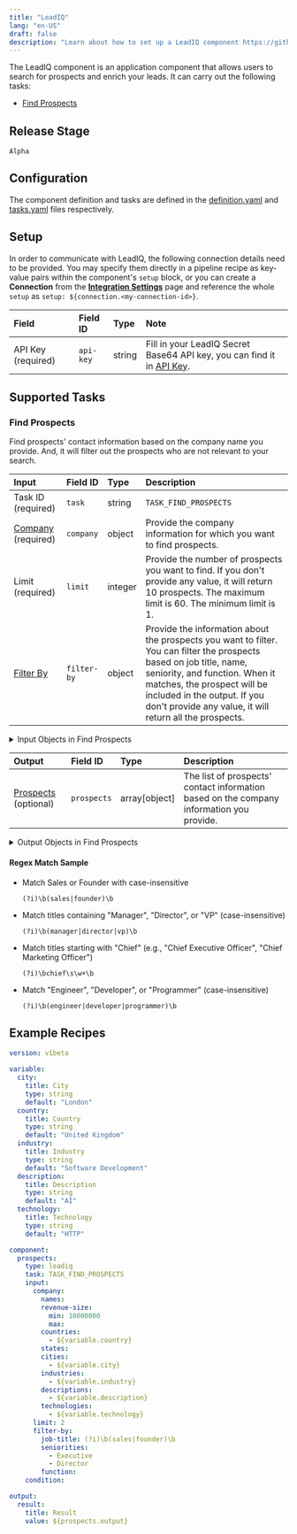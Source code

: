 ```yaml
---
title: "LeadIQ"
lang: "en-US"
draft: false
description: "Learn about how to set up a LeadIQ component https://github.com/instill-ai/instill-core"
---
```


The LeadIQ component is an application component that allows users to search for prospects and enrich your leads.
It can carry out the following tasks:
- [Find Prospects](#find-prospects)



## Release Stage

`Alpha`



## Configuration

The component definition and tasks are defined in the [definition.yaml](https://github.com/instill-ai/pipeline-backend/blob/main/pkg/component/application/leadiq/v0/config/definition.yaml) and [tasks.yaml](https://github.com/instill-ai/pipeline-backend/blob/main/pkg/component/application/leadiq/v0/config/tasks.yaml) files respectively.




## Setup


In order to communicate with LeadIQ, the following connection details need to be
provided. You may specify them directly in a pipeline recipe as key-value pairs
within the component's `setup` block, or you can create a **Connection** from
the [**Integration Settings**](https://instill-ai.dev/docs/pipeline/integration)
page and reference the whole `setup` as `setup:
${connection.<my-connection-id>}`.

<div class="markdown-col-no-wrap" data-col-1 data-col-2>

| Field | Field ID | Type | Note |
| :--- | :--- | :--- | :--- |
| API Key (required) | `api-key` | string | Fill in your LeadIQ Secret Base64 API key, you can find it in [API Key](https://account.leadiq.com/app/settings/api-keys).  |

</div>





## Supported Tasks

### Find Prospects

Find prospects' contact information based on the company name you provide. And, it will filter out the prospects who are not relevant to your search.

<div class="markdown-col-no-wrap" data-col-1 data-col-2>

| Input | Field ID | Type | Description |
| :--- | :--- | :--- | :--- |
| Task ID (required) | `task` | string | `TASK_FIND_PROSPECTS` |
| [Company](#find-prospects-company) (required) | `company` | object | Provide the company information for which you want to find prospects. |
| Limit (required) | `limit` | integer | Provide the number of prospects you want to find. If you don't provide any value, it will return 10 prospects. The maximum limit is 60. The minimum limit is 1. |
| [Filter By](#find-prospects-filter-by) | `filter-by` | object | Provide the information about the prospects you want to filter. You can filter the prospects based on job title, name, seniority, and function. When it matches, the prospect will be included in the output. If you don't provide any value, it will return all the prospects. |
</div>


<details>
<summary> Input Objects in Find Prospects</summary>

<h4 id="find-prospects-company">Company</h4>

Provide the company information for which you want to find prospects.

<div class="markdown-col-no-wrap" data-col-1 data-col-2>

| Field | Field ID | Type | Note |
| :--- | :--- | :--- | :--- |
| Cities | `cities` | array | Provide the cities of the company you want to find prospects. If you don't provide any value, it will return all the prospects.  |
| Countries | `countries` | array | Provide the countries of the company you want to find prospects. If you don't provide any value, it will return all the prospects.  |
| Descriptions | `descriptions` | array | Provide the descriptions of the company you want to find prospects. In LeadIQ, it will return the similar companies based on the descriptions.  |
| Industries | `industries` | array | Provide the industries of the company you want to find prospects. If you don't provide any value, it will return all the prospects.  |
| Names | `names` | array | Provide the company names for which you want to find prospects.  |
| [Revenue Size](#find-prospects-revenue-size) | `revenue-size` | object | Provide the min or max revenue size of the company you want to find prospects. If you don't provide any value, it will return all the prospects. If you set the company names, the revenue size will be ignored.  |
| States | `states` | array | Provide the states of the company you want to find prospects. If you don't provide any value, it will return all the prospects.  |
| Technologies | `technologies` | array | Provide the technologies used by the company you want to find prospects. If you don't provide any value, it will return all the prospects.  |
</div>
<h4 id="find-prospects-revenue-size">Revenue Size</h4>

Provide the min or max revenue size of the company you want to find prospects. If you don't provide any value, it will return all the prospects. If you set the company names, the revenue size will be ignored.

<div class="markdown-col-no-wrap" data-col-1 data-col-2>

| Field | Field ID | Type | Note |
| :--- | :--- | :--- | :--- |
| Max | `max` | integer | Provide the maximum revenue size of the company you want to find prospects.  |
| Min | `min` | integer | Provide the minimum revenue size of the company you want to find prospects.  |
</div>
<h4 id="find-prospects-filter-by">Filter By</h4>

Provide the information about the prospects you want to filter. You can filter the prospects based on job title, name, seniority, and function. When it matches, the prospect will be included in the output. If you don't provide any value, it will return all the prospects.

<div class="markdown-col-no-wrap" data-col-1 data-col-2>

| Field | Field ID | Type | Note |
| :--- | :--- | :--- | :--- |
| Function | `function` | string | Provide the function of the prospects you want to filter with [regular expression](https://developer.mozilla.org/en-US/docs/Web/JavaScript/Guide/Regular_expressions).  |
| Job Title | `job-title` | string | Provide the job title of the prospects you want to filter with [regular expression](https://developer.mozilla.org/en-US/docs/Web/JavaScript/Guide/Regular_expressions).  |
| Seniorities | `seniorities` | array | Provide the seniorities of the prospects you want to filter.  <br/><details><summary><strong>Enum values</strong></summary><ul><li>`Executive`</li><li>`Director`</li><li>`SeniorIndividualContributor`</li><li>`VP`</li><li>`Manager`</li><li>`Other`</li></ul></details>  |
</div>
</details>



<div class="markdown-col-no-wrap" data-col-1 data-col-2>

| Output | Field ID | Type | Description |
| :--- | :--- | :--- | :--- |
| [Prospects](#find-prospects-prospects) (optional) | `prospects` | array[object] | The list of prospects' contact information based on the company information you provide. |
</div>

<details>
<summary> Output Objects in Find Prospects</summary>

<h4 id="find-prospects-prospects">Prospects</h4>

<div class="markdown-col-no-wrap" data-col-1 data-col-2>

| Field | Field ID | Type | Note |
| :--- | :--- | :--- | :--- |
| Company Address | `company-address` | string | The address of the company from LeadIQ. It combines the city, state, and country. |
| Company Description | `company-description` | string | The description of the company from LeadIQ. |
| Company Industry | `company-industry` | string | The industry of the company from LeadIQ. |
| Company Name | `company-name` | string | The company name of the prospect. |
| Company Technologies | `company-technologies` | array | The technologies used by the company from LeadIQ. |
| Company Technology Categories | `company-technology-categories` | array | The technology categories of the company from LeadIQ. |
| Email | `email` | string | The email address of the prospect. |
| Job Title | `job-title` | string | The job title of the prospect. |
| LinkedIn URL | `linkedin-url` | string | The LinkedIn URL of the prospect. |
| Name | `name` | string | The name of the prospect. |
| [Revenue Size](#find-prospects-revenue-size) | `revenue-size` | object | The revenue size of the company from LeadIQ. |
| Seniority | `seniority` | string | The seniority of the prospect. |
</div>

<h4 id="find-prospects-revenue-size">Revenue Size</h4>

<div class="markdown-col-no-wrap" data-col-1 data-col-2>

| Field | Field ID | Type | Note |
| :--- | :--- | :--- | :--- |
| Description | `description` | string | The description of the revenue size of the company from LeadIQ. |
| Max | `max` | integer | The maximum revenue size of the company from LeadIQ. |
| Min | `min` | integer | The minimum revenue size of the company from LeadIQ. |
</div>
</details>

#### Regex Match Sample

- Match Sales or Founder with case-insensitive
    ```regex
    (?i)\b(sales|founder)\b
    ```


- Match titles containing "Manager", "Director", or "VP" (case-insensitive)
    ```regex
    (?i)\b(manager|director|vp)\b
    ```

- Match titles starting with "Chief" (e.g., "Chief Executive Officer", "Chief Marketing Officer")
    ```regex
    (?i)\bchief\s\w+\b
    ```


- Match "Engineer", "Developer", or "Programmer" (case-insensitive)
    ```regex
    (?i)\b(engineer|developer|programmer)\b
    ```


## Example Recipes


```yaml
version: v1beta

variable:
  city:
    title: City
    type: string
    default: "London"
  country:
    title: Country
    type: string
    default: "United Kingdom"
  industry:
    title: Industry
    type: string
    default: "Software Development"
  description:
    title: Description
    type: string
    default: "AI"
  technology:
    title: Technology
    type: string
    default: "HTTP"

component:
  prospects:
    type: leadiq
    task: TASK_FIND_PROSPECTS
    input:
      company:
        names:
        revenue-size:
          min: 10000000
          max:
        countries:
          - ${variable.country}
        states:
        cities:
          - ${variable.city}
        industries:
          - ${variable.industry}
        descriptions:
          - ${variable.description}
        technologies:
          - ${variable.technology}
      limit: 2
      filter-by:
        job-title: (?i)\b(sales|founder)\b
        seniorities:
          - Executive
          - Director
        function:
    condition:

output:
  result:
    title: Result
    value: ${prospects.output}
```
